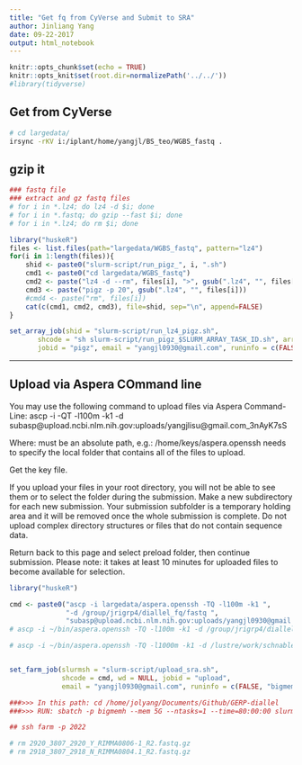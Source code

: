 ```yaml
---
title: "Get fq from CyVerse and Submit to SRA"
author: Jinliang Yang
date: 09-22-2017
output: html_notebook
---
```



```r
knitr::opts_chunk$set(echo = TRUE) 
knitr::opts_knit$set(root.dir=normalizePath('../../')) 
#library(tidyverse)
```


## Get from CyVerse
```bash
# cd largedata/
irsync -rKV i:/iplant/home/yangjl/BS_teo/WGBS_fastq .
```


## gzip it

```r
### fastq file
### extract and gz fastq files
# for i in *.lz4; do lz4 -d $i; done
# for i in *.fastq; do gzip --fast $i; done
# for i in *.lz4; do rm $i; done

library("huskeR")
files <- list.files(path="largedata/WGBS_fastq", pattern="lz4")
for(i in 1:length(files)){
    shid <- paste0("slurm-script/run_pigz_", i, ".sh")
    cmd1 <- paste0("cd largedata/WGBS_fastq")
    cmd2 <- paste("lz4 -d --rm", files[i], ">", gsub(".lz4", "", files[i]))
    cmd3 <- paste("pigz -p 20", gsub(".lz4", "", files[i]))
    #cmd4 <- paste("rm", files[i])
    cat(c(cmd1, cmd2, cmd3), file=shid, sep="\n", append=FALSE)
}

set_array_job(shid = "slurm-script/run_lz4_pigz.sh",
       shcode = "sh slurm-script/run_pigz_$SLURM_ARRAY_TASK_ID.sh", arrayjobs = "1-40", wd = NULL,
       jobid = "pigz", email = "yangjl0930@gmail.com", runinfo = c(FALSE, "jclarke", "20", "30","8:00:00"))


```

--------------

## Upload via Aspera COmmand line

You may use the following command to upload files via Aspera Command-Line:
ascp -i <path/to/key_file> -QT -l100m -k1 -d <path/to/folder/containing files> subasp@upload.ncbi.nlm.nih.gov:uploads/yangjlisu@gmail.com_3nAyK7sS

Where:
<path/to/key_file> must be an absolute path, e.g.: /home/keys/aspera.openssh
<path/to/folder/containing files> needs to specify the local folder that contains all of the files to upload.

Get the key file.

If you upload your files in your root directory, you will not be able to see them or to select the folder during the submission.
Make a new subdirectory for each new submission. Your submission subfolder is a temporary holding area and it will be removed once the whole submission is complete.
Do not upload complex directory structures or files that do not contain sequence data.

Return back to this page and select preload folder, then continue submission. 
Please note: it takes at least 10 minutes for uploaded files to become available for selection.

```r
library("huskeR")

cmd <- paste0("ascp -i largedata/aspera.openssh -TQ -l100m -k1 ",
              "-d /group/jrigrp4/diallel_fq/fastq ",
              "subasp@upload.ncbi.nlm.nih.gov:uploads/yangjl0930@gmail.com_7MfdNojq/GERP-diallel/")
# ascp -i ~/bin/aspera.openssh -TQ -l100m -k1 -d /group/jrigrp4/diallel_fq/fastq subasp@upload.ncbi.nlm.nih.gov:uploads/yangjl0930@gmail.com_7MfdNojq/GERP-diallel/

# ascp -i ~/bin/aspera.openssh -TQ -l1000m -k1 -d /lustre/work/schnablelab/jyang21/GERP-fq/fastq/* subasp@upload.ncbi.nlm.nih.gov:uploads/yangjl0930@gmail.com_7MfdNojq/GERP-diallel/


set_farm_job(slurmsh = "slurm-script/upload_sra.sh",
             shcode = cmd, wd = NULL, jobid = "upload",
             email = "yangjl0930@gmail.com", runinfo = c(FALSE, "bigmemh", "1", "5G", "80:00:00"))

###>>> In this path: cd /home/jolyang/Documents/Github/GERP-diallel
###>>> RUN: sbatch -p bigmemh --mem 5G --ntasks=1 --time=80:00:00 slurm-script/upload_sra.sh

## ssh farm -p 2022

# rm 2920_3807_2920_Y_RIMMA0806-1_R2.fastq.gz
# rm 2918_3807_2918_N_RIMMA0804.1_R2.fastq.gz

```






